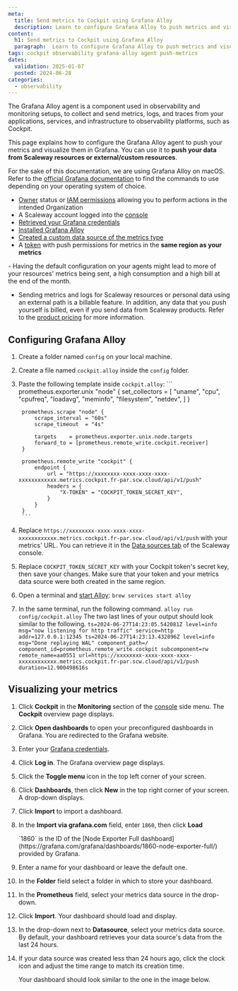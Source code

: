 ```yaml
---
meta:
  title: Send metrics to Cockpit using Grafana Alloy
  description: Learn to configure Grafana Alloy to push metrics and visualize them in your Grafana dashboard with this step-by-step tutorial.
content:
  h1: Send metrics to Cockpit using Grafana Alloy
  paragraph:  Learn to configure Grafana Alloy to push metrics and visualize them in your Grafana dashboard with this step-by-step tutorial.
tags: cockpit observability grafana-alloy agent push-metrics
dates:
  validation: 2025-01-07
  posted: 2024-06-28
categories:
  - observability
---
```



The Grafana Alloy agent is a component used in observability and monitoring setups, to collect and send metrics, logs, and traces from your applications, services, and infrastructure to observability platforms, such as Cockpit.

This page explains how to configure the Grafana Alloy agent to push your metrics and visualize them in Grafana. You can use it to **push your data from Scaleway resources or external/custom resources**.

For the sake of this documentation, we are using Grafana Alloy on macOS. Refer to the [official Grafana documentation](https://grafana.com/docs/alloy/latest/get-started/) to find the commands to use depending on your operating system of choice.

<Macro id="requirements" />

  - [Owner](/iam/concepts/#owner) status or [IAM permissions](/iam/concepts/#permission) allowing you to perform actions in the intended Organization
  - A Scaleway account logged into the [console](https://console.scaleway.com)
  - [Retrieved your Grafana credentials](/cockpit/how-to/retrieve-grafana-credentials/)
  - [Installed Grafana Alloy](https://grafana.com/docs/alloy/latest/get-started/install/)
  - [Created a custom data source of the metrics type](/cockpit/how-to/create-external-data-sources/)
  - A [token](/cockpit/how-to/create-token/) with push permissions for metrics in the **same region as your metrics**

<Message type="important">
 - Having the default configuration on your agents might lead to more of your resources' metrics being sent, a high consumption and a high bill at the end of the month.

 - Sending metrics and logs for Scaleway resources or personal data using an external path is a billable feature. In addition, any data that you push yourself is billed, even if you send data from Scaleway products. Refer to the [product pricing](https://www.scaleway.com/en/pricing/?tags=available,managedservices-observability-cockpit) for more information.
</Message>

## Configuring Grafana Alloy

1. Create a folder named `config` on your local machine.
2. Create a file named `cockpit.alloy` inside the `config` folder.
3. Paste the following template inside `cockpit.alloy`:
        ```
        prometheus.exporter.unix "node" {
            set_collectors = [
                "uname",
                "cpu",
                "cpufreq",
                "loadavg",
                "meminfo",
                "filesystem",
                "netdev",
            ]
        }

        prometheus.scrape "node" {
            scrape_interval = "60s"
            scrape_timeout  = "4s"

            targets    = prometheus.exporter.unix.node.targets
            forward_to = [prometheus.remote_write.cockpit.receiver]
        }

        prometheus.remote_write "cockpit" {
            endpoint {
                url = "https://xxxxxxxx-xxxx-xxxx-xxxx-xxxxxxxxxxxx.metrics.cockpit.fr-par.scw.cloud/api/v1/push"
                headers = {
                    "X-TOKEN" = "COCKPIT_TOKEN_SECRET_KEY",
                }
            }
        }
        ```
3. Replace `https://xxxxxxxx-xxxx-xxxx-xxxx-xxxxxxxxxxxx.metrics.cockpit.fr-par.scw.cloud/api/v1/push` with your metrics' URL. You can retrieve it in the [Data sources tab](https://console.scaleway.com/cockpit/dataSource) of the Scaleway console.
4. Replace `COCKPIT_TOKEN_SECRET_KEY` with your Cockpit token's secret key, then save your changes.
        <Message type="important">
          Make sure that your token and your metrics data source were both created in the same region.
        </Message>
5. Open a terminal and [start Alloy](https://grafana.com/docs/alloy/latest/get-started/run/):
        ```
        brew services start alloy
        ```
6. In the same terminal, run the following command.
        ```
        alloy run config/cockpit.alloy
        ```
        The two last lines of your output should look similar to the following.
        ```
        ts=2024-06-27T14:23:05.542081Z level=info msg="now listening for http traffic" service=http addr=127.0.0.1:12345
        ts=2024-06-27T14:23:13.432896Z level=info msg="Done replaying WAL" component_path=/ component_id=prometheus.remote_write.cockpit subcomponent=rw remote_name=aa0551 url=https://xxxxxxxx-xxxx-xxxx-xxxx-xxxxxxxxxxxx.metrics.cockpit.fr-par.scw.cloud/api/v1/push duration=12.900498616s
        ```

## Visualizing your metrics

1. Click **Cockpit** in the **Monitoring** section of the [console](https://console.scaleway.com/) side menu. The **Cockpit** overview page displays.
2. Click **Open dashboards** to open your preconfigured dashboards in Grafana. You are redirected to the Grafana website.
3. Enter your [Grafana credentials](/cockpit/how-to/retrieve-grafana-credentials/).
4. Click **Log in**. The Grafana overview page displays.
5. Click the **Toggle menu** icon in the top left corner of your screen.
6. Click **Dashboards**, then click **New** in the top right corner of your screen. A drop-down displays.
7. Click **Import** to import a dashboard.
8. In the **Import via grafana.com** field, enter `1860`, then click **Load**

    <Message type="note">
      `1860` is the ID of the [Node Exporter Full dashboard](https://grafana.com/grafana/dashboards/1860-node-exporter-full/) provided by Grafana.
    </Message>

9. Enter a name for your dashboard or leave the default one.
10. In the **Folder** field select a folder in which to store your dashboard.
11. In the **Prometheus** field, select your metrics data source in the drop-down.
12. Click **Import**. Your dashboard should load and display.
13. In the drop-down next to **Datasource**, select your metrics data source. By default, your dashboard retrieves your data source's data from the last 24 hours.
    <Lightbox src="scaleway-alloy-datasource.webp" alt="" />
14. If your data source was created less than 24 hours ago, click the clock icon and adjust the time range to match its creation time.

    Your dashboard should look similar to the one in the image below.

    <Lightbox src="scaleway-alloy-dashboard.webp" alt="" />
